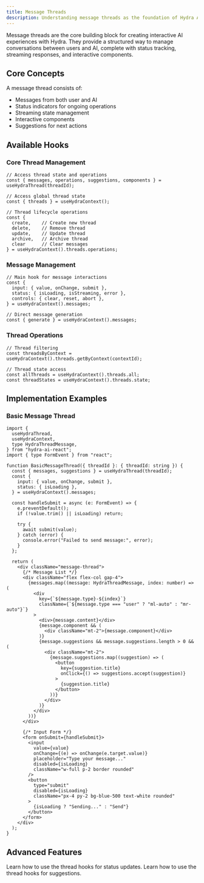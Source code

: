 ```yaml
---
title: Message Threads
description: Understanding message threads as the foundation of Hydra AI applications.
---
```


Message threads are the core building block for creating interactive AI experiences with Hydra. They provide a structured way to manage conversations between users and AI, complete with status tracking, streaming responses, and interactive components.

## Core Concepts

A message thread consists of:

- Messages from both user and AI
- Status indicators for ongoing operations
- Streaming state management
- Interactive components
- Suggestions for next actions

## Available Hooks

### Core Thread Management

```tsx title="Thread Core Hooks"
// Access thread state and operations
const { messages, operations, suggestions, components } = useHydraThread(threadId);

// Access global thread state
const { threads } = useHydraContext();

// Thread lifecycle operations
const {
  create,    // Create new thread
  delete,    // Remove thread
  update,    // Update thread
  archive,   // Archive thread
  clear      // Clear messages
} = useHydraContext().threads.operations;
```

### Message Management

```tsx title="Message Management Hooks"
// Main hook for message interactions
const {
  input: { value, onChange, submit },
  status: { isLoading, isStreaming, error },
  controls: { clear, reset, abort },
} = useHydraContext().messages;

// Direct message generation
const { generate } = useHydraContext().messages;
```

### Thread Operations

```tsx title="Specialized Thread Operations"
// Thread filtering
const threadsByContext = useHydraContext().threads.getByContext(contextId);

// Thread state access
const allThreads = useHydraContext().threads.all;
const threadStates = useHydraContext().threads.state;
```

## Implementation Examples

### Basic Message Thread

```tsx title="Basic Message Thread Component"
import {
  useHydraThread,
  useHydraContext,
  type HydraThreadMessage,
} from "hydra-ai-react";
import { type FormEvent } from "react";

function BasicMessageThread({ threadId }: { threadId: string }) {
  const { messages, suggestions } = useHydraThread(threadId);
  const {
    input: { value, onChange, submit },
    status: { isLoading },
  } = useHydraContext().messages;

  const handleSubmit = async (e: FormEvent) => {
    e.preventDefault();
    if (!value.trim() || isLoading) return;

    try {
      await submit(value);
    } catch (error) {
      console.error("Failed to send message:", error);
    }
  };

  return (
    <div className="message-thread">
      {/* Message List */}
      <div className="flex flex-col gap-4">
        {messages.map((message: HydraThreadMessage, index: number) => (
          <div
            key={`${message.type}-${index}`}
            className={`${message.type === "user" ? "ml-auto" : "mr-auto"}`}
          >
            <div>{message.content}</div>
            {message.component && (
              <div className="mt-2">{message.component}</div>
            )}
            {message.suggestions && message.suggestions.length > 0 && (
              <div className="mt-2">
                {message.suggestions.map((suggestion) => (
                  <button
                    key={suggestion.title}
                    onClick={() => suggestions.accept(suggestion)}
                  >
                    {suggestion.title}
                  </button>
                ))}
              </div>
            )}
          </div>
        ))}
      </div>

      {/* Input Form */}
      <form onSubmit={handleSubmit}>
        <input
          value={value}
          onChange={(e) => onChange(e.target.value)}
          placeholder="Type your message..."
          disabled={isLoading}
          className="w-full p-2 border rounded"
        />
        <button
          type="submit"
          disabled={isLoading}
          className="px-4 py-2 bg-blue-500 text-white rounded"
        >
          {isLoading ? "Sending..." : "Send"}
        </button>
      </form>
    </div>
  );
}
```

## Advanced Features

<Cards>
  <Card href="/vnext/overview/status" title="Thread Hooks for Status">
    Learn how to use the thread hooks for status updates.
  </Card>
  <Card href="/vnext/overview/suggestions" title="Thread Hooks for Suggestions">
    Learn how to use the thread hooks for suggestions.
  </Card>
</Cards>
